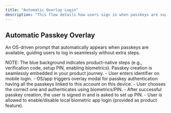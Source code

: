 ```yaml
---
title: "Automatic Overlay Login"
description: "This flow details how users sign in when passkeys are suggested based on context or user action. The flow improves both security and convenience by conditionally offering a passwordless login if a passkey is available on the device."
---
```



## Automatic Passkey Overlay

An OS-driven prompt that automatically appears when passkeys are available, guiding users to log in seamlessly without extra steps.

<Tabs>
<Tab title="iOS">
    <ToolingFrame 
        imageURL="/images/authentication-flow/native-app/automatic-passkey-overlay-ios-native.png"
        caption="Native: iOS automatic passkey overlay flow"
        imageName="automatic-passkey-overlay-ios-native.png"
    />
</Tab>

  <Tab title="Android">
    <ToolingFrame 
        imageURL="/images/authentication-flow/native-app/automatic-passkey-overlay-android-native.png"
        caption="Native: Android automatic passkey overlay flow"
        imageName="automatic-passkey-overlay-android-native.png"
    />
  </Tab>
</Tabs>

<Info>
    NOTE: The blue background indicates product-native steps (e.g., verification
    code, setup PIN, enabling biometrics). Passkey creation is seamlessly
    embedded in your product journey.
</Info>

<Steps>
    <Step title="Login using auto-suggested passkey">
        - User enters identifier on mobile login.
    </Step>
    <Step title="Passkey auto-suggestion OS modal">
        - OS/app triggers overlay modal for passkey authentication having all
        the passkeys linked to this account on this device.
    </Step>
    <Step title="OS-native biometric modal appears">
        - User chooses the correct one and authenticates using biometrics/PIN.
    </Step>
    <Step title="App PIN setup">
        - After successful passkey creation, the user is signed in and is asked
        to set up PIN.
    </Step>
    <Step title="Enable local biometric for app login">
        - User is allowed to enable/disable local biometric app login (provided
        as product feature).
    </Step>
</Steps>
